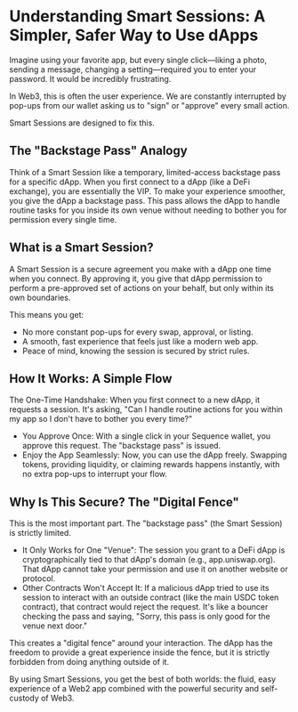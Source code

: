 # Understanding Smart Sessions: A Simpler, Safer Way to Use dApps

Imagine using your favorite app, but every single click—liking a photo, sending a message, changing a setting—required you to enter your password. It would be incredibly frustrating.

In Web3, this is often the user experience. We are constantly interrupted by pop-ups from our wallet asking us to "sign" or "approve" every small action.

Smart Sessions are designed to fix this.

## The "Backstage Pass" Analogy

Think of a Smart Session like a temporary, limited-access backstage pass for a specific dApp.
When you first connect to a dApp (like a DeFi exchange), you are essentially the VIP. To make your experience smoother, you give the dApp a backstage pass. This pass allows the dApp to handle routine tasks for you inside its own venue without needing to bother you for permission every single time.

## What is a Smart Session?

A Smart Session is a secure agreement you make with a dApp one time when you connect. By approving it, you give that dApp permission to perform a pre-approved set of actions on your behalf, but only within its own boundaries.

This means you get:

- No more constant pop-ups for every swap, approval, or listing.
- A smooth, fast experience that feels just like a modern web app.
- Peace of mind, knowing the session is secured by strict rules.

## How It Works: A Simple Flow

The One-Time Handshake: When you first connect to a new dApp, it requests a session. It's asking, "Can I handle routine actions for you within my app so I don't have to bother you every time?"
- You Approve Once: With a single click in your Sequence wallet, you approve this request. The "backstage pass" is issued.
- Enjoy the App Seamlessly: Now, you can use the dApp freely. Swapping tokens, providing liquidity, or claiming rewards happens instantly, with no extra pop-ups to interrupt your flow.

## Why Is This Secure? The "Digital Fence"

This is the most important part. The "backstage pass" (the Smart Session) is strictly limited.

- It Only Works for One "Venue": The session you grant to a DeFi dApp is cryptographically tied to that dApp's domain (e.g., app.uniswap.org). That dApp cannot take your permission and use it on another website or protocol.
- Other Contracts Won't Accept It: If a malicious dApp tried to use its session to interact with an outside contract (like the main USDC token contract), that contract would reject the request. It's like a bouncer checking the pass and saying, "Sorry, this pass is only good for the venue next door."

This creates a "digital fence" around your interaction. The dApp has the freedom to provide a great experience inside the fence, but it is strictly forbidden from doing anything outside of it.

By using Smart Sessions, you get the best of both worlds: the fluid, easy experience of a Web2 app combined with the powerful security and self-custody of Web3.